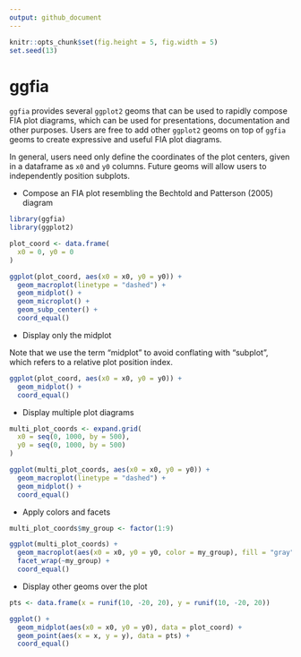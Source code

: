 ```yaml
---
output: github_document
---
```


```r
knitr::opts_chunk$set(fig.height = 5, fig.width = 5)
set.seed(13)
```

# ggfia

`ggfia` provides several `ggplot2` geoms that can be used to rapidly compose
FIA plot diagrams, which can be used for presentations, documentation and
other purposes.  Users are free to add other `ggplot2` geoms on top of `ggfia`
geoms to create expressive and useful FIA plot diagrams.

In general, users need only define the coordinates of the plot centers,
given in a dataframe as `x0` and `y0` columns. Future geoms will allow users to
independently position subplots.

- Compose an FIA plot resembling the Bechtold and Patterson (2005) diagram

```r
library(ggfia)
library(ggplot2)

plot_coord <- data.frame(
  x0 = 0, y0 = 0
)

ggplot(plot_coord, aes(x0 = x0, y0 = y0)) +
  geom_macroplot(linetype = "dashed") +
  geom_midplot() +
  geom_microplot() +
  geom_subp_center() +
  coord_equal()
```

- Display only the midplot

Note that we use the term "midplot" to avoid conflating with "subplot", which
refers to a relative plot position index.

```r
ggplot(plot_coord, aes(x0 = x0, y0 = y0)) +
  geom_midplot() +
  coord_equal()
```

- Display multiple plot diagrams

```r
multi_plot_coords <- expand.grid(
  x0 = seq(0, 1000, by = 500),
  y0 = seq(0, 1000, by = 500)
)

ggplot(multi_plot_coords, aes(x0 = x0, y0 = y0)) +
  geom_macroplot(linetype = "dashed") +
  geom_midplot() +
  coord_equal()
```

- Apply colors and facets

```r
multi_plot_coords$my_group <- factor(1:9)

ggplot(multi_plot_coords) +
  geom_macroplot(aes(x0 = x0, y0 = y0, color = my_group), fill = "gray") +
  facet_wrap(~my_group) +
  coord_equal()
```

- Display other geoms over the plot

```r
pts <- data.frame(x = runif(10, -20, 20), y = runif(10, -20, 20))

ggplot() +
  geom_midplot(aes(x0 = x0, y0 = y0), data = plot_coord) +
  geom_point(aes(x = x, y = y), data = pts) +
  coord_equal()
```